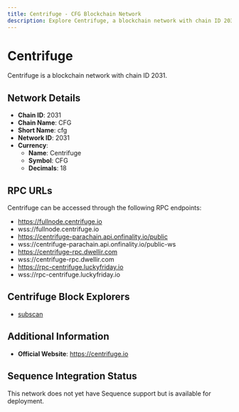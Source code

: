 ```yaml
--- 
title: Centrifuge - CFG Blockchain Network
description: Explore Centrifuge, a blockchain network with chain ID 2031. Learn about its native currency, Centrifuge, and how to interact with the network.
---
```


# Centrifuge

Centrifuge is a blockchain network with chain ID 2031.

## Network Details

- **Chain ID**: 2031
- **Chain Name**: CFG
- **Short Name**: cfg
- **Network ID**: 2031
- **Currency**: 
  - **Name**: Centrifuge
  - **Symbol**: CFG
  - **Decimals**: 18

## RPC URLs

Centrifuge can be accessed through the following RPC endpoints:

- https://fullnode.centrifuge.io
- wss://fullnode.centrifuge.io
- https://centrifuge-parachain.api.onfinality.io/public
- wss://centrifuge-parachain.api.onfinality.io/public-ws
- https://centrifuge-rpc.dwellir.com
- wss://centrifuge-rpc.dwellir.com
- https://rpc-centrifuge.luckyfriday.io
- wss://rpc-centrifuge.luckyfriday.io

## Centrifuge Block Explorers

- [subscan](https://centrifuge.subscan.io)

## Additional Information

- **Official Website**: https://centrifuge.io

## Sequence Integration Status

This network does not yet have Sequence support but is available for deployment.
